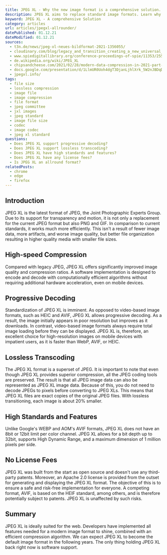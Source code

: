 ```yaml
---
title: JPEG XL - Why the new image format is a comprehensive solution.
description: JPEG XL aims to replace standard image formats. Learn why JPEG XL could replace PNG, GIF, and JPEG altogether.
keyword: JPEG XL - A comprehensive Solution
category: articles
url: articles/jpegxl-allrounder/
datePublished: 01.12.21
dateModified: 01.12.21
sources:
  - t3n.de/news/jpeg-xl-neues-bildformat-2021-1356055/
  - cloudinary.com/blog/legacy_and_transition_creating_a_new_universal_image_codec
  - www.spiedigitallibrary.org/conference-proceedings-of-spie/11353/2556264/Benchmarking-JPEG-XL-image-compression/10.1117/12.2556264.short?SSO=1
  - de.wikipedia.org/wiki/JPEG_XL
  - chipsandcheese.com/2021/02/28/modern-data-compression-in-2021-part-2-the-battle-to-dethrone-jpeg-with-jpeg-xl-avif-and-webp/
  - docs.google.com/presentation/d/1LlmUR0Uoh4dgT3DjanLjhlXrk_5W2nJBDqDAMbhe8v8/edit#slide=id.g9b4791a110_0_357
  - jpegxl.info/
tags:
  - file size
  - lossless compression
  - image file
  - image compression
  - file format
  - jpeg committee
  - jxl images
  - jpeg standard
  - image file size
  - codec
  - image codec
  - jpeg xl standard
questions:
  - Does JPEG XL support progressive decoding?
  - Does JPEG XL support lossless transcoding?
  - Does JPEG XL have high standards and features?
  - Does JPEG XL have any license fees?
  - Is JPEG XL an allround format?
relatedPosts:
  - chrome
  - edge
  - firefox
---
```


## Introduction

JPEG XL is the latest format of JPEG, the Joint Photographic Experts Group. Due to its support for transparency and motion, it is not only a replacement for the current JPEG format but also PNG and GIF. In comparison to current standards, it works much more efficiently. This isn't a result of fewer image data, more artifacts, and worse image quality, but better file organization resulting in higher quality media with smaller file sizes.

## High-speed Compression

Compared with legacy JPEG, JPEG XL offers significantly improved image quality and compression ratios. A software implementation is designed to encode and decode with computationally efficient algorithms without requiring additional hardware acceleration, even on mobile devices.

## Progressive Decoding

Standardization of JPEG XL is imminent. As opposed to video-based image formats, such as HEIC and AVIF, JPEG XL allows progressive decoding. As a result, the image initially appears in poor resolution but improves as it downloads. In contrast, video-based image formats always require total image loading before they can be displayed. JPEG XL is, therefore, an excellent choice for high-resolution images on mobile devices with impatient users, as it is faster than WebP, AVIF, or HEIC.

## Lossless Transcoding

The JPEG XL format is a superset of JPEG. It is important to note that even though JPEG XL provides superior compression, all the JPEG coding tools are preserved. The result is that all JPEG image data can also be represented as JPEG XL image data. Because of this, you do not need to decode JPEGs to pixels before converting to JPEG XLs. This means that JPEG XL files are exact copies of the original JPEG files. With lossless transitioning, each image is about 20% smaller.

## High Standards and Features

Unlike Google's WEBP and AOM's AVIF formats, JPEG XL does not have an 8bit or 12bit limit per color channel. JPEG XL allows for a bit depth up to 32bit, supports High Dynamic Range, and a maximum dimension of 1 million pixels per side.

## No License Fees

JPEG XL was built from the start as open source and doesn't use any third-party patents. Moreover, an Apache 2.0 license is provided from the outset for generating and displaying the JPEG XL format. The objective of this is to ensure a safe and risk-free implementation for everyone. A competing format, AVIF, is based on the HEIF standard, among others, and is therefore potentially subject to patents. JPEG XL is unaffected by such risks.

## Summary

JPEG XL is ideally suited for the web. Developers have implemented all features needed for a modern image format to shine, combined with an efficient compression algorithm. We can expect JPEG XL to become the default image format in the following years. The only thing holding JPEG XL back right now is software support.
